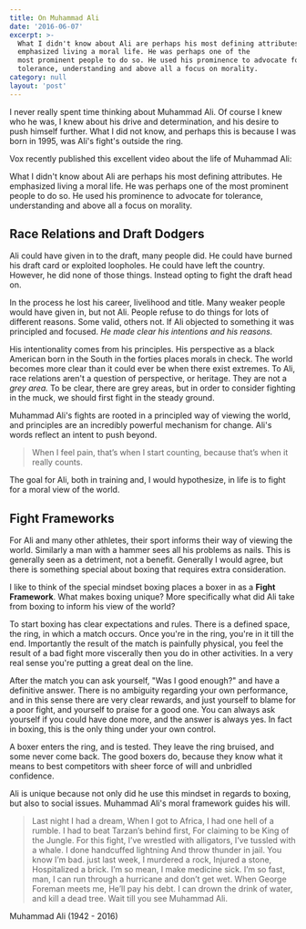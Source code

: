 ```yaml
---
title: On Muhammad Ali
date: '2016-06-07'
excerpt: >-
  What I didn't know about Ali are perhaps his most defining attributes. He
  emphasized living a moral life. He was perhaps one of the
  most prominent people to do so. He used his prominence to advocate for
  tolerance, understanding and above all a focus on morality.
category: null
layout: 'post'
---
```



I never really spent time thinking about Muhammad Ali. Of course I knew who he
was, I knew about his drive and determination, and his desire to push himself
further. What I did not know, and perhaps this is because I was born in 1995,
was Ali's fight's outside the ring.

Vox recently published this excellent video about the life of Muhammad Ali:

<ReactPlayer
  url="https://www.youtube.com/embed/c1gCtoxyfF8"
  width="100%"
  height="300px"
/>

What I didn't know about Ali are perhaps his most defining attributes. He
emphasized living a moral life. He was perhaps one of the most
prominent people to do so. He used his prominence to advocate for tolerance,
understanding and above all a focus on morality.

## Race Relations and Draft Dodgers

Ali could have given in to the draft, many people did. He could have burned his
draft card or exploited loopholes. He could have left the country. However, he
did none of those things. Instead opting to fight the draft head on.

In the process he lost his career, livelihood and title. Many weaker people
would have given in, but not Ali. People refuse to do things for lots of
different reasons. Some valid, others not. If Ali objected to something it was
principled and focused. _He made clear his intentions and his reasons._

His intentionality comes from his principles. His perspective as a black
American born in the South in the forties places morals in check. The world
becomes more clear than it could ever be when there exist extremes. To Ali, race
relations aren't a question of perspective, or heritage. They are not a _grey
area._ To be clear, there are grey areas, but in order to consider fighting in
the muck, we should first fight in the steady ground.

Muhammad Ali's fights are rooted in a principled way of viewing the world, and
principles are an incredibly powerful mechanism for change. Ali's words reflect
an intent to push beyond.

> When I feel pain, that’s when I start counting, because that’s when it really
> counts.

The goal for Ali, both in training and, I would hypothesize, in life is to
fight for a moral view of the world.

## Fight Frameworks

For Ali and many other athletes, their sport informs their way of viewing the
world. Similarly a man with a hammer sees all his problems as nails. This is
generally seen as a detriment, not a benefit. Generally I would agree, but there
is something special about boxing that requires extra consideration.

I like to think of the special mindset boxing places a boxer in as a **Fight
Framework**. What makes boxing unique? More specifically what did Ali take from
boxing to inform his view of the world?

To start boxing has clear expectations and rules. There is a defined space, the
ring, in which a match occurs. Once you're in the ring, you're in it till the
end. Importantly the result of the match is painfully physical, you feel the
result of a bad fight more viscerally then you do in other activities. In a very
real sense you're putting a great deal on the line.

After the match you can ask yourself, "Was I good enough?" and have a definitive
answer. There is no ambiguity regarding your own performance, and in this sense
there are very clear rewards, and just yourself to blame for a poor fight, and
yourself to praise for a good one. You can always ask yourself if you could have
done more, and the answer is always yes. In fact in boxing, this is the only
thing under your own control.

A boxer enters the ring, and is tested. They leave the ring bruised, and some
never come back. The good boxers do, because they know what it means to best
competitors with sheer force of will and unbridled confidence.

Ali is unique because not only did he use this mindset in regards to boxing, but
also to social issues. Muhammad Ali's moral framework guides his will.

> Last night I had a dream, When I got to Africa,
> I had one hell of a rumble.
> I had to beat Tarzan’s behind first,
> For claiming to be King of the Jungle.
> For this fight, I’ve wrestled with alligators,
> I’ve tussled with a whale.
> I done handcuffed lightning
> And throw thunder in jail.
> You know I’m bad.
> just last week, I murdered a rock,
> Injured a stone, Hospitalized a brick.
> I’m so mean, I make medicine sick.
> I’m so fast, man,
> I can run through a hurricane and don’t get wet.
> When George Foreman meets me,
> He’ll pay his debt.
> I can drown the drink of water, and kill a dead tree.
> Wait till you see Muhammad Ali.

Muhammad Ali (1942 - 2016)

